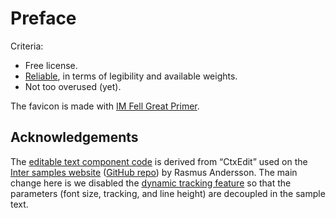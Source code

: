 # Preface {-}

Criteria:

- Free license.
- [Reliable](https://fonts.google.com/knowledge/choosing_type/choosing_reliable_typefaces), in terms of legibility and available weights.
- Not too overused (yet).

The favicon is made with [IM Fell Great Primer](https://fonts.google.com/specimen/IM+Fell+Great+Primer).

## Acknowledgements {-}

The [editable text component code](https://github.com/nanxstats/fonts/tree/main/assets/ctxedit)
is derived from "CtxEdit" used on the [Inter samples website](https://rsms.me/inter/samples/)
([GitHub repo](https://github.com/rsms/inter/tree/master/docs)) by Rasmus Andersson.
The main change here is we disabled the [dynamic tracking feature](https://rsms.me/inter/dynmetrics/)
so that the parameters (font size, tracking, and line height) are decoupled in the sample text.
